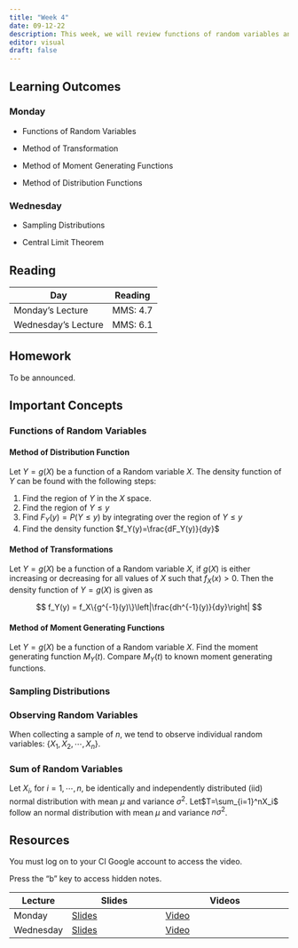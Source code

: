 ```yaml
---
title: "Week 4"
date: 09-12-22
description: This week, we will review functions of random variables and introduce the idea of sampling distributions and Central Limit Theorem.
editor: visual
draft: false
---
```


## Learning Outcomes

### Monday

-   Functions of Random Variables

-   Method of Transformation

-   Method of Moment Generating Functions

-   Method of Distribution Functions

### Wednesday

-   Sampling Distributions

-   Central Limit Theorem

## Reading

| Day                 | Reading  |
|---------------------|----------|
| Monday's Lecture    | MMS: 4.7 |
| Wednesday's Lecture | MMS: 6.1 |

## Homework

To be announced.

## Important Concepts

### Functions of Random Variables

#### Method of Distribution Function

Let $Y=g(X)$ be a function of a Random variable $X$. The density function of $Y$ can be found with the following steps:

1.  Find the region of $Y$ in the $X$ space.
2.  Find the region of $Y\leq y$
3.  Find $F_Y(y)=P(Y\le y)$ by integrating over the region of $Y\le y$
4.  Find the density function $f_Y(y)=\frac{dF_Y(y)}{dy}$

#### Method of Transformations

Let $Y=g(X)$ be a function of a Random variable $X$, if $g(X)$ is either increasing or decreasing for all values of $X$ such that $f_X(x)>0$. Then the density function of $Y=g(X)$ is given as

$$
f_Y(y) = f_X\{g^{-1}(y)\}\left|\frac{dh^{-1}(y)}{dy}\right|
$$

#### Method of Moment Generating Functions

Let $Y=g(X)$ be a function of a Random variable $X$. Find the moment generating function $M_Y(t)$. Compare $M_Y(t)$ to known moment generating functions.

### Sampling Distributions

### Observing Random Variables

When collecting a sample of $n$, we tend to observe individual random variables: $\{X_1, X_2, \cdots,X_n\}$.

### Sum of Random Variables

Let $X_i$, for $i=1, \cdots, n$, be identically and independently distributed (iid) normal distribution with mean $\mu$ and variance $\sigma^2$. Let$T=\sum_{i=1}^nX_i$ follow an normal distribution with mean $\mu$ and variance $n\sigma^2$.

## Resources

You must log on to your CI Google account to access the video.

Press the "b" key to access hidden notes.

| Lecture   | Slides                                                            | Videos                                                                                      |
|-----------|-------------------------------------------------------------------|---------------------------------------------------------------------------------------------|
| Monday    | [Slides](https://m453.inqs.info/files/Lecture_5_class/index.html) | [Video](https://drive.google.com/file/d/1ewitxPZFEGnH1HUDdjLSTZ70Y4_U-qp_/view?usp=sharing) |
| Wednesday | [Slides](https://m453.inqs.info/files/Lecture_6_class/index.html) | [Video](https://drive.google.com/file/d/1NgERRQ_W59dm1nCrHVMQiwp5aiExgCjh/view?usp=sharing) |
